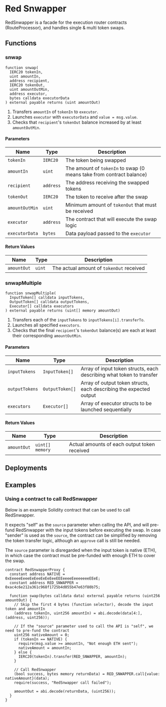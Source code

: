 
# Red Snwapper

RedSnwapper is a facade for the execution router contracts (RouteProcessor), and handles single & multi token swaps.

## Functions

### snwap

```solidity
function snwap(
  IERC20 tokenIn,
  uint amountIn,
  address recipient,
  IERC20 tokenOut,
  uint amountOutMin,
  address executor,
  bytes calldata executorData
) external payable returns (uint amountOut)
```

1. Transfers `amountIn` of `tokenIn` to `executor`.
2. Launches `executor` with `executorData` and `value = msg.value`.
3. Checks that `recipient`'s `tokenOut` balance increased by at least `amountOutMin`.

#### Parameters

| Name            | Type          | Description                                                                  |
|-----------------|---------------|------------------------------------------------------------------------------|
| `tokenIn`       | `IERC20`      | The token being swapped                                                      |
| `amountIn`      | `uint`        | The amount of `tokenIn` to swap (0 means take from contract balance)         |
| `recipient`     | `address`     | The address receiving the swapped tokens                                     |
| `tokenOut`      | `IERC20`      | The token to receive after the swap                                          |
| `amountOutMin`  | `uint`        | Minimum amount of `tokenOut` that must be received                           |
| `executor`      | `address`     | The contract that will execute the swap logic                                |
| `executorData`  | `bytes`       | Data payload passed to the `executor`                                        |

#### Return Values

| Name          | Type   | Description                                   |
|---------------|--------|-----------------------------------------------|
| `amountOut`   | `uint` | The actual amount of `tokenOut` received      |

### snwapMultiple

```solidity
function snwapMultiple(
  InputToken[] calldata inputTokens,
  OutputToken[] calldata outputTokens,
  Executor[] calldata executors
) external payable returns (uint[] memory amountOut)
```

1. Transfers each of the `inputTokens` to `inputTokens[i].transferTo`.
2. Launches all specified `executors`.
3. Checks that the final `recipient`'s `tokenOut` balance(s) are each at least their corresponding `amountOutMin`.

#### Parameters

| Name           | Type                | Description                                                               |
|----------------|---------------------|---------------------------------------------------------------------------|
| `inputTokens`  | `InputToken[]`      | Array of input token structs, each describing what token to transfer      |
| `outputTokens` | `OutputToken[]`     | Array of output token structs, each describing the expected output        |
| `executors`    | `Executor[]`        | Array of executor structs to be launched sequentially                     |

#### Return Values

| Name         | Type            | Description                                   |
|--------------|-----------------|-----------------------------------------------|
| `amountOut`  | `uint[] memory` | Actual amounts of each output token received  |

## Deployments

<AddressTable data={RED_SNWAPPER_ADDRESS} />

## Examples

### Using a contract to call RedSnwapper

Below is an example Solidity contract that can be used to call RedSnwapper.

It expects "self" as the `source` parameter when calling the API, and will pre-fund RedSnwapper with the input tokens before executing the swap.
In case "sender" is used as the `source`, the contract can be simplified by removing the token transfer logic, although an `approve` call is still be needed.

The `source` parameter is disregarded when the input token is native (ETH), in which case the contract must be pre-funded with enough ETH to cover the swap.
 
```solidity
contract RedSnwapperProxy {
  constant address NATIVE = 0xEeeeeEeeeEeEeeEeEeEeeEEEeeeeEeeeeeeeEEeE;
  constant address RED_SNWAPPER = 0xac4c6e212a361c968f1725b4d055b47e63f80b75;

  function swap(bytes calldata data) external payable returns (uint256 amountOut) {
    // Skip the first 4 bytes (function selector), decode the input token and amountIn
    (address tokenIn, uint256 amountIn) = abi.decode(data[4:], (address, uint256));

    // If the "source" parameter used to call the API is "self", we need to pre-fund the contract
    uint256 nativeAmount = 0;
    if (tokenIn == NATIVE) {
      require(msg.value >= amountIn, "Not enough ETH sent");
      nativeAmount = amountIn;
    } else {
      IERC20(tokenIn).transfer(RED_SNWAPPER, amountIn);
    }

    // Call RedSnwapper
    (bool success, bytes memory returnData) = RED_SNWAPPER.call{value: nativeAmount}(data);
    require(success, "RedSnwapper call failed");

    amountOut = abi.decode(returnData, (uint256));
  }
}

```